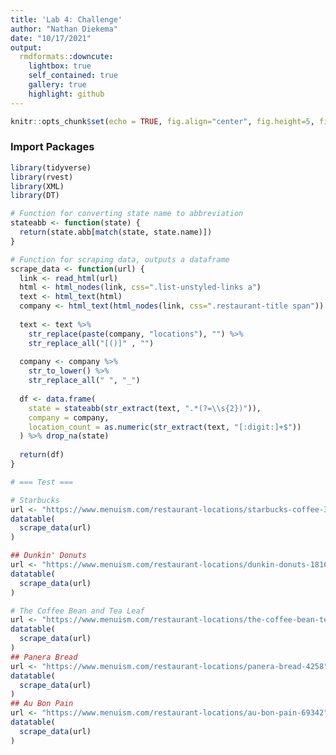---
title: 'Lab 4: Challenge'
author: "Nathan Diekema"
date: "10/17/2021"
output:
  rmdformats::downcute:
    lightbox: true
    self_contained: true
    gallery: true
    highlight: github
---

```{r setup, include=FALSE}
knitr::opts_chunk$set(echo = TRUE, fig.align="center", fig.height=5, fig.width=10)
```

### Import Packages

```{r message=FALSE, warning=FALSE}
library(tidyverse)
library(rvest)
library(XML)
library(DT)
```


```{r message=FALSE, warning=FALSE}

# Function for converting state name to abbreviation
stateabb <- function(state) {
  return(state.abb[match(state, state.name)])
}

# Function for scraping data, outputs a dataframe
scrape_data <- function(url) {
  link <- read_html(url)
  html <- html_nodes(link, css=".list-unstyled-links a")
  text <- html_text(html)
  company <- html_text(html_nodes(link, css=".restaurant-title span"))
  
  text <- text %>% 
    str_replace(paste(company, "locations"), "") %>% 
    str_replace_all("[()]" , "")
  
  company <- company %>% 
    str_to_lower() %>% 
    str_replace_all(" ", "_")
  
  df <- data.frame(
    state = stateabb(str_extract(text, ".*(?=\\s{2})")),
    company = company,
    location_count = as.numeric(str_extract(text, "[:digit:]+$"))
  ) %>% drop_na(state)
  
  return(df)
}

# === Test ===

# Starbucks
url <- "https://www.menuism.com/restaurant-locations/starbucks-coffee-39564"
datatable(
  scrape_data(url)
)

## Dunkin' Donuts
url <- "https://www.menuism.com/restaurant-locations/dunkin-donuts-181624"
datatable(
  scrape_data(url)
)

# The Coffee Bean and Tea Leaf
url <- "https://www.menuism.com/restaurant-locations/the-coffee-bean-tea-leaf-165988"
datatable(
  scrape_data(url)
)
## Panera Bread
url <- "https://www.menuism.com/restaurant-locations/panera-bread-4258"
datatable(
  scrape_data(url)
)
## Au Bon Pain
url <- "https://www.menuism.com/restaurant-locations/au-bon-pain-69342"
datatable(
  scrape_data(url)
)
```


